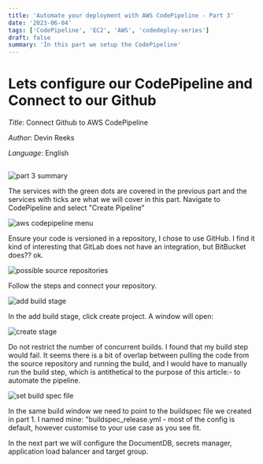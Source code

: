```yaml
---
title: 'Automate your deployment with AWS CodePipeline - Part 3'
date: '2023-06-04'
tags: ['CodePipeline', 'EC2', 'AWS', 'codedeploy-series']
draft: false
summary: 'In this part we setup the CodePipeline'
---
```


# Lets configure our CodePipeline and Connect to our Github

_Title_: Connect Github to AWS CodePipeline

_Author_: Devin Reeks

_Language_: English

##

![part 3 summary](https://dev-blog-v86e.vercel.app/static/images/part-3-summary.png)

The services with the green dots are covered in the previous part and the services with ticks are what we will cover in this part. Navigate to CodePipeline and select "Create Pipeline"

![aws codepipeline menu](https://dev-blog-v86e.vercel.app/static/images/codepipeline-menu.png)

Ensure your code is versioned in a repository, I chose to use GitHub. I find it kind of interesting that GitLab does not have an integration, but BitBucket does?? ok.

![possible source repositories](https://dev-blog-v86e.vercel.app/static/images/source-stage.png)

Follow the steps and connect your repository.

![add build stage](https://dev-blog-v86e.vercel.app/static/images/add-build-stage.png)

In the add build stage, click create project. A window will open:

![create stage](https://dev-blog-v86e.vercel.app/static/images/create-build-stage.png)

Do not restrict the number of concurrent builds. I found that my build step would fail. It seems there is a bit of overlap between pulling the code from the source repository and running the build, and I would have to manually run the build step, which is antithetical to the purpose of this article:- to automate the pipeline.

![set build spec file](https://dev-blog-v86e.vercel.app/static/images/set-build-spec-file.png)

In the same build window we need to point to the buildspec file we created in part 1. I named mine: "buildspec_release.yml - most of the config is default, however customise to your use case as you see fit.

In the next part we will configure the DocumentDB, secrets manager, application load balancer and target group.
